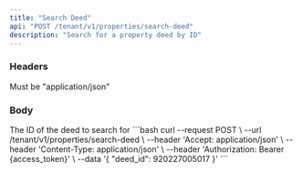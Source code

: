 ```yaml
---
title: "Search Deed"
api: "POST /tenant/v1/properties/search-deed"
description: "Search for a property deed by ID"
---
```


### Headers

<ParamField header="Accept" type="string" required>
  Must be "application/json"
</ParamField>

### Body

<ParamField body="deed_id" type="number" required>
  The ID of the deed to search for
</ParamField>

<RequestExample>
```bash
curl --request POST \
  --url /tenant/v1/properties/search-deed \
  --header 'Accept: application/json' \
  --header 'Content-Type: application/json' \
  --header 'Authorization: Bearer {access_token}' \
  --data '{
    "deed_id": 920227005017
  }'
```
</RequestExample> 